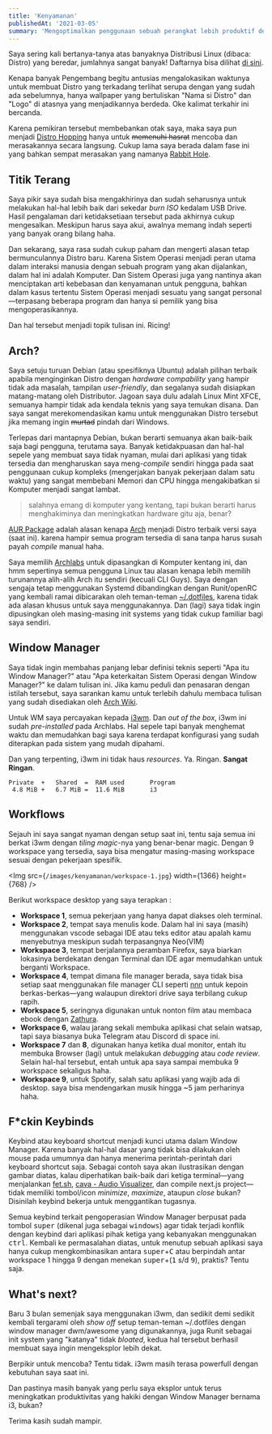 ```yaml
---
title: 'Kenyamanan'
publishedAt: '2021-03-05'
summary: 'Mengoptimalkan penggunaan sebuah perangkat lebih produktif dengan Sistem Operasi'
---
```


Saya sering kali bertanya-tanya atas banyaknya Distribusi Linux (dibaca: Distro) yang beredar, jumlahnya sangat banyak! Daftarnya bisa dilihat [di sini](https://distrowatch.com/dwres.php?resource=popularity).

Kenapa banyak Pengembang begitu antusias mengalokasikan waktunya untuk membuat Distro yang terkadang terlihat serupa dengan yang sudah ada sebelumnya, hanya wallpaper yang bertuliskan "Nama si Distro" dan "Logo" di atasnya yang menjadikannya berdeda. Oke kalimat terkahir ini bercanda.

Karena pemikiran tersebut membebankan otak saya, maka saya pun menjadi [Distro Hopping](https://embeddedinventor.com/distro-hopping-what-why-how-explained/) hanya untuk ~~memenuhi hasrat~~ mencoba dan merasakannya secara langsung. Cukup lama saya berada dalam fase ini yang bahkan sempat merasakan yang namanya [Rabbit Hole](https://www.dictionary.com/e/slang/rabbit-hole/).

## Titik Terang

Saya pikir saya sudah bisa mengakhirinya dan sudah seharusnya untuk melakukan hal-hal lebih baik dari sekedar _burn ISO_ kedalam USB Drive. Hasil pengalaman dari ketidaksetiaan tersebut pada akhirnya cukup mengesalkan. Meskipun harus saya akui, awalnya memang indah seperti yang banyak orang bilang haha.

Dan sekarang, saya rasa sudah cukup paham dan mengerti alasan tetap bermunculannya Distro baru. Karena Sistem Operasi menjadi peran utama dalam interaksi manusia dengan sebuah program yang akan dijalankan, dalam hal ini adalah Komputer. Dan Sistem Operasi juga yang nantinya akan menciptakan arti kebebasan dan kenyamanan untuk pengguna, bahkan dalam kasus tertentu Sistem Operasi menjadi sesuatu yang sangat personal—terpasang beberapa program dan hanya si pemilik yang bisa mengoperasikannya.

Dan hal tersebut menjadi topik tulisan ini. Ricing!

## Arch?

Saya setuju turuan Debian (atau spesifiknya Ubuntu) adalah pilihan terbaik apabila menginginkan Distro dengan _hardware compability_ yang hampir tidak ada masalah, tampilan _user-friendly_, dan segalanya sudah disiapkan matang-matang oleh Distributor. Jagoan saya dulu adalah Linux Mint XFCE, semuanya hampir tidak ada kendala teknis yang saya temukan disana. Dan saya sangat merekomendasikan kamu untuk menggunakan Distro tersebut jika memang ingin ~~murtad~~ pindah dari Windows.

Terlepas dari mantapnya Debian, bukan berarti semuanya akan baik-baik saja bagi pengguna, terutama saya. Banyak ketidakpuasan dan hal-hal sepele yang membuat saya tidak nyaman, mulai dari aplikasi yang tidak tersedia dan mengharuskan saya meng-_compile_ sendiri hingga pada saat penggunaan cukup kompleks (mengerjakan banyak pekerjaan dalam satu waktu) yang sangat membebani Memori dan CPU hingga mengakibatkan si Komputer menjadi sangat lambat.

> salahnya emang di komputer yang kentang, tapi bukan berarti harus menghakiminya dan meningkatkan hardware gitu aja, benar?

[AUR Package](https://aur.archlinux.org/) adalah alasan kenapa [Arch](https://archlinux.org/) menjadi Distro terbaik versi saya (saat ini). karena hampir semua program tersedia di sana tanpa harus susah payah _compile_ manual haha.

Saya memilih [Archlabs](https://archlabslinux.com/) untuk dipasangkan di Komputer kentang ini, dan hmm sepertinya semua pengguna Linux tau alasan kenapa lebih memilih turunannya alih-alih Arch itu sendiri (kecuali CLI Guys). Saya dengan sengaja tetap menggunakan Systemd dibandingkan dengan Runit/openRC yang kembali ramai dibicarakan oleh teman-teman [~/.dotfiles](https://t.me/dotfiles_id), karena tidak ada alasan khusus untuk saya menggunakannya. Dan (lagi) saya tidak ingin dipusingkan oleh masing-masing init systems yang tidak cukup familiar bagi saya sendiri.

## Window Manager

Saya tidak ingin membahas panjang lebar definisi teknis seperti "Apa itu Window Manager?" atau "Apa keterkaitan Sistem Operasi dengan Window Manager?" ke dalam tulisan ini. Jika kamu peduli dan penasaran dengan istilah tersebut, saya sarankan kamu untuk terlebih dahulu membaca tulisan yang sudah disediakan oleh [Arch Wiki](https://wiki.archlinux.org/title/Window_manager).

Untuk WM saya percayakan kepada [i3wm](https://i3wm.org/). Dan _out of the box_, i3wm ini sudah _pre-installed_ pada Archlabs. Hal sepele tapi banyak menghemat waktu dan memudahkan bagi saya karena terdapat konfigurasi yang sudah diterapkan pada sistem yang mudah dipahami.

Dan yang terpenting, i3wm ini tidak haus _resources_. Ya. Ringan. **Sangat Ringan**.

```
Private  +   Shared  =  RAM used       Program
 4.8 MiB +   6.7 MiB =  11.6 MiB       i3
```

## Workflows

Sejauh ini saya sangat nyaman dengan setup saat ini, tentu saja semua ini berkat i3wm dengan _tiling magic_-nya yang benar-benar magic.
Dengan 9 workspace yang tersedia, saya bisa mengatur masing-masing workspace sesuai dengan pekerjaan spesifik.

<Img src={`/images/kenyamanan/workspace-1.jpg`} width={1366} height={768} />

Berikut workspace desktop yang saya terapkan :

- **Workspace 1**, semua pekerjaan yang hanya dapat diakses oleh terminal.
- **Workspace 2**, tempat saya menulis kode. Dalam hal ini saya (masih) menggunakan vscode sebagai IDE atau teks editor atau apalah kamu menyebutnya meskipun sudah terpasangnya Neo(VIM)
- **Workspace 3**, tempat berjalannya peramban Firefox, saya biarkan lokasinya berdekatan dengan Terminal dan IDE agar memudahkan untuk berganti Workspace.
- **Workspace 4**, tempat dimana file manager berada, saya tidak bisa setiap saat menggunakan file manager CLI seperti [nnn](https://github.com/jarun/nnn) untuk kepoin berkas-berkas—yang walaupun direktori drive saya terbilang cukup rapih.
- **Workspace 5**, seringnya digunakan untuk nonton film atau membaca ebook dengan [Zathura](https://pwmt.org/projects/zathura/).
- **Workspace 6**, walau jarang sekali membuka aplikasi chat selain watsap, tapi saya biasanya buka Telegram atau Discord di space ini.
- **Workspace 7** dan **8**, digunakan hanya ketika dual monitor, entah itu membuka Browser (lagi) untuk melakukan _debugging_ atau _code review_. Selain hal-hal tersebut, entah untuk apa saya sampai membuka 9 workspace sekaligus haha.
- **Workspace 9**, untuk Spotify, salah satu aplikasi yang wajib ada di desktop. saya bisa mendengarkan musik hingga ~5 jam perharinya haha.

## F\*ckin Keybinds

Keybind atau keyboard shortcut menjadi kunci utama dalam Window Manager. Karena banyak hal-hal dasar yang tidak bisa dilakukan oleh mouse pada umumnya dan hanya menerima perintah-perintah dari keyboard shortcut saja. Sebagai contoh saya akan ilustrasikan dengan gambar diatas, kalau diperhatikan baik-baik dari ketiga terminal—yang menjalankan [fet.sh](https://github.com/6gk/fet.sh), [cava - Audio Visualizer](https://github.com/karlstav/cava), dan compile next.js project—tidak memiliki tombol/icon _minimize_, _maximize_, ataupun _close_ bukan? Disinilah keybind bekerja untuk menggantikan tugasnya.

Semua keybind terkait pengoperasian Window Manager berpusat pada tombol <kbd>super</kbd> (dikenal juga sebagai <kbd>windows</kbd>) agar tidak terjadi konflik dengan keybind dari aplikasi pihak ketiga yang kebanyakan menggunakan <kbd>ctrl</kbd>. Kembali ke permasalahan diatas, untuk menutup sebuah aplikasi saya hanya cukup mengkombinasikan antara <kbd>super</kbd>+<kbd>C</kbd> atau berpindah antar workspace 1 hingga 9 dengan menekan <kbd>super</kbd>+(<kbd>1</kbd> s/d <kbd>9</kbd>), praktis? Tentu saja.

## What's next?

Baru 3 bulan semenjak saya menggunakan i3wm, dan sedikit demi sedikit kembali tergarami oleh _show off_ setup teman-teman ~/.dotfiles dengan window manager dwm/awesome yang digunakannya, juga Runit sebagai init system yang "katanya" tidak _bloated_, kedua hal tersebut berhasil membuat saya ingin mengeksplor lebih dekat.

Berpikir untuk mencoba? Tentu tidak. i3wm masih terasa powerfull dengan kebutuhan saya saat ini.

Dan pastinya masih banyak yang perlu saya eksplor untuk terus meningkatkan produktivitas yang hakiki dengan Window Manager bernama i3, bukan?

Terima kasih sudah mampir.
